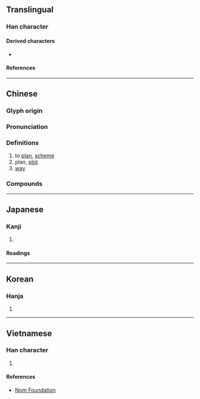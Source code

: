 {{character info}}
==Translingual==

===Han character===
{{Han char|rn=94|rad=犬|as=09|sn=12|four=83634|canj=TWIK|ids=⿰酋犬}}

====Derived characters====
* {{l|mul|[[𢢕]], [[𦽈]], [[𭟂]]}}

====References====
{{Han ref|kx=0716.010|dkj=20558|dj=1127.170|hdz=21355.080|uh=7337}}

----

==Chinese==
{{zh-forms|alt=猶}}

===Glyph origin===
{{Han etym}}

===Pronunciation===
{{zh-pron
|m=yóu
|c=jau4
|mn=iû
|mc=y
|oc=y
|ma=
|cat=v,n
}}

===Definitions===
{{zh-hanzi}}

# to [[plan]], [[scheme]]
# plan, [[plot]]
# [[way]]

===Compounds===
{{zh-der|壯猷|大猷|深謀遠猷|風猷|鴻猷|芳猷}}

----

==Japanese==

===Kanji===
{{ja-kanji|grade=|rs=犬09}}

# {{rfdef|ja|sort=犬09}}

====Readings====
{{ja-readings
|on=ゆう
|kun=はか-る, はかりごと-
|nanori=みち
}}

----

==Korean==

===Hanja===
{{ko-hanja|hangeul=유|eumhun=|rv=yu|mr=yu|y=yu}}

# {{rfdef|ko|sort=犬09}}

----

==Vietnamese==

===Han character===
{{vi-hantu|rs=犬09|[[du]]}}

# {{rfdef|vi|sort=犬09}}

====References====
* [http://nomfoundation.org/common/nom_details.php?codepoint=7337 Nom Foundation]